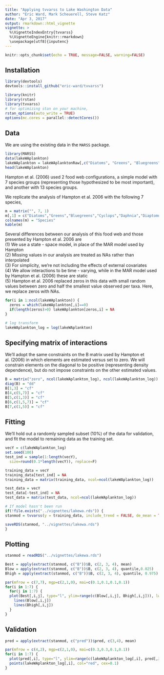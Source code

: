 ```yaml
---
title: "Applying tvvarss to Lake Washington Data"
author: "Eric Ward, Mark Scheuerell, Steve Katz"
date: "Apr 3, 2017"
output: rmarkdown::html_vignette
vignette: >
  %\VignetteIndexEntry{tvvarss}
  %\VignetteEngine{knitr::rmarkdown}
  \usepackage[utf8]{inputenc}
---
```


```r
knitr::opts_chunk$set(echo = TRUE, message=FALSE, warning=FALSE)
```

## Installation

```r
library(devtools)
devtools::install_github("eric-ward/tvvarss")
```

```r
library(knitr)
library(rstan)
library(tvvarss)
# for optimizing stan on your machine,
rstan_options(auto_write = TRUE)
options(mc.cores = parallel::detectCores())
```

## Data
We are using the existing data in the `MARSS` package.

```r
library(MARSS)
data(lakeWAplankton)
lakeWAplankton = lakeWAplanktonRaw[,c("Diatoms", "Greens", "Bluegreens", "Daphnia", "Cyclops", "Diaptomus", "Non.daphnid.cladocerans")]
head(lakeWAplankton)
```

Hampton et al. (2006) used 2 food web configurations, a simple model with 7 species groups (representing those hypothesized to be most important), and another with 13 species groups.

We replicate the analysis of Hampton et al. 2006 with the following 7 species,

```r
m = matrix("", 7, 1)
m[,1] = c("Diatoms","Greens","Bluegreens","Cyclops","Daphnia","Diaptomus","Non-daphnid cladocerans")
colnames(m) = "Species"
kable(m)
```

Several differences between our analysis of this food web and those presented by Hampton et al. 2006 are  
(1) We use a state - space model, in place of the MAR model used by Hampton  
(2) Missing values in our analysis are treated as NAs rather than interpolated  
(3) For simplicity, we're not including the effects of external covariates  
(4) We allow interactions to be time - varying, while in the MAR model used by Hampton et al. (2006) these are static  
(5) Hampton et al. 2006 replaced zeros in this data with small random values between zero and half the smallest value observed per taxa. Here, we replace zeros with NAs.

```r
for(i in 1:ncol(lakeWAplankton)) {
  zeros = which(lakeWAplankton[,i]==0)
  if(length(zeros)>0) lakeWAplankton[zeros,i] = NA
}

# log transform
lakeWAplankton_log = log(lakeWAplankton)
```

## Specifying matrix of interactions
We'll adopt the same constraints on the B matrix used by Hampton et al. (2006) in which elements are estimated versus set to zero. We will constrain elements on the diagonal to be positive (representing density dependence), but do not impose constraints on the other estimated values. 

```r
B = matrix("zero", ncol(lakeWAplankton_log), ncol(lakeWAplankton_log))
diag(B) = "dd"
B[1,3] = "cf"
B[4,c(5,7)] = "cf"
B[5,c(1,3)] = "cf"
B[6,c(1,5,7)] = "cf"
B[7,c(1,5)] = "cf"
```

## Fitting

We'll hold out a randomly sampled subset (10%) of the data for validation, and fit the model to remaining data as the training set. 

```r
vecY = c(lakeWAplankton_log)
set.seed(100)
test_ind = sample(1:length(vecY), 
  size=round(0.1*length(vecY)), replace=F)

training_data = vecY
training_data[test_ind] = NA
training_data = matrix(training_data, ncol=ncol(lakeWAplankton_log))

test_data = vecY
test_data[-test_ind] = NA
test_data = matrix(test_data, ncol=ncol(lakeWAplankton_log))
```


```r
# If model hasn't been run
if(!file.exists("../vignettes/lakewa.rds")) {
stanmod = tvvarss(y = training_data, include_trend = FALSE, de_mean = TRUE, B = B, x0 = NULL, shared_q = NULL, shared_r = NULL, shared_u = NULL, mcmc_iter = 300, mcmc_warmup = 200, mcmc_thin = 1, mcmc_chain = 3)

saveRDS(stanmod, "../vignettes/lakewa.rds")
}
```


## Plotting

```r
stanmod = readRDS("../vignettes/lakewa.rds")

Best = apply(extract(stanmod, c("B"))$B, c(2, 3, 4), mean)
Blow = apply(extract(stanmod, c("B"))$B, c(2, 3, 4), quantile,0.025)
Bhigh = apply(extract(stanmod, c("B"))$B, c(2, 3, 4), quantile, 0.975)

par(mfrow = c(7,7), mgp=c(2,1,0), mai=c(0.1,0.1,0.1,0.1))
for(i in 1:7) {
  for(j in 1:7) {
  plot(Best[,i,j], type="l", ylim=range(c(Blow[,i,j], Bhigh[,i,j])), lwd=3)
    lines(Blow[,i,j])
    lines(Bhigh[,i,j])
  }
}
```

## Validation

```r
pred = apply(extract(stanmod, c("pred"))$pred, c(3,4), mean)

par(mfrow = c(4,2), mgp=c(2,1,0), mai=c(0.3,0.3,0.1,0.1))
for(i in 1:7) {
  plot(pred[,i], type="l", ylim=range(c(lakeWAplankton_log[,i], pred[,i]), na.rm=T))
  points(lakeWAplankton_log[,i], col="red", cex=0.1)
}
```


